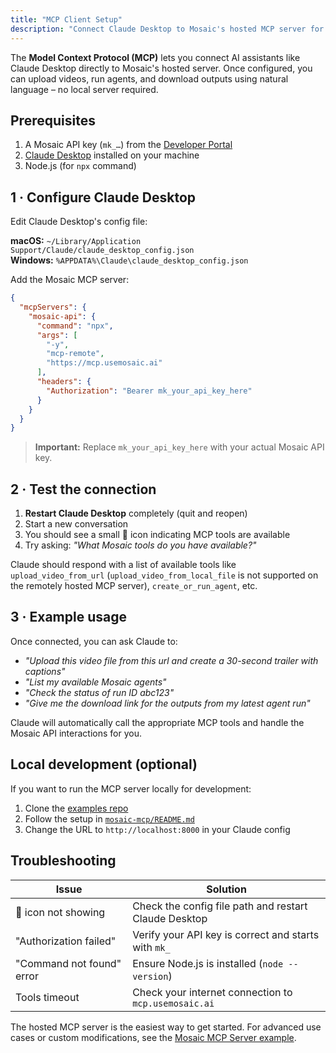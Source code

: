 ```yaml
---
title: "MCP Client Setup"
description: "Connect Claude Desktop to Mosaic's hosted MCP server for seamless AI-powered video editing."
---
```


The **Model Context Protocol (MCP)** lets you connect AI assistants like Claude Desktop directly to Mosaic's hosted server. Once configured, you can upload videos, run agents, and download outputs using natural language – no local server required.

## Prerequisites

1. A Mosaic API key (`mk_…`) from the [Developer Portal](https://app.usemosaic.ai)
2. [Claude Desktop](https://claude.ai/download) installed on your machine
3. Node.js (for `npx` command)

## 1 · Configure Claude Desktop

Edit Claude Desktop's config file:

**macOS:** `~/Library/Application Support/Claude/claude_desktop_config.json`  
**Windows:** `%APPDATA%\Claude\claude_desktop_config.json`

Add the Mosaic MCP server:

```json
{
  "mcpServers": {
    "mosaic-api": {
      "command": "npx",
      "args": [
        "-y",
        "mcp-remote",
        "https://mcp.usemosaic.ai"
      ],
      "headers": {
        "Authorization": "Bearer mk_your_api_key_here"
      }
    }
  }
}
```

> **Important:** Replace `mk_your_api_key_here` with your actual Mosaic API key.

## 2 · Test the connection

1. **Restart Claude Desktop** completely (quit and reopen)
2. Start a new conversation
3. You should see a small 🔌 icon indicating MCP tools are available
4. Try asking: *"What Mosaic tools do you have available?"*

Claude should respond with a list of available tools like `upload_video_from_url` (`upload_video_from_local_file` is not supported
on the remotely hosted MCP server), `create_or_run_agent`, etc.

## 3 · Example usage

Once connected, you can ask Claude to:

- *"Upload this video file from this url and create a 30-second trailer with captions"*
- *"List my available Mosaic agents"*  
- *"Check the status of run ID abc123"*
- *"Give me the download link for the outputs from my latest agent run"*

Claude will automatically call the appropriate MCP tools and handle the Mosaic API interactions for you.

## Local development (optional)

If you want to run the MCP server locally for development:

1. Clone the [examples repo](https://github.com/mosaic-ai-labs/api-examples)
2. Follow the setup in [`mosaic-mcp/README.md`](https://github.com/mosaic-ai-labs/api-examples/tree/main/mosaic-mcp)
3. Change the URL to `http://localhost:8000` in your Claude config

## Troubleshooting

| Issue | Solution |
|-------|----------|
| 🔌 icon not showing | Check the config file path and restart Claude Desktop |
| "Authorization failed" | Verify your API key is correct and starts with `mk_` |
| "Command not found" error | Ensure Node.js is installed (`node --version`) |
| Tools timeout | Check your internet connection to `mcp.usemosaic.ai` |

<Note type="tip">The hosted MCP server is the easiest way to get started. For advanced use cases or custom modifications, see the [Mosaic MCP Server example](/example-apps/mosaic-mcp-server).</Note> 